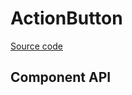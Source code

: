 

# ActionButton

[Source code](https://github.com/leemonade/bubbles/tree/main/packages/components/overlay/EditPanel/EditPanel)

## Component API

<Preview>
  <Story id="overlay-editpanel--default-edit-panel" />
</Preview>

<Props />
